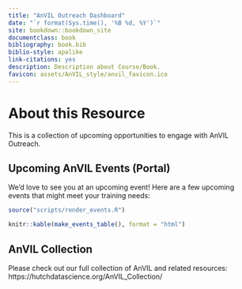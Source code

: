 ```yaml
---
title: "AnVIL Outreach Dashboard"
date: "`r format(Sys.time(), '%B %d, %Y')`"
site: bookdown::bookdown_site
documentclass: book
bibliography: book.bib
biblio-style: apalike
link-citations: yes
description: Description about Course/Book.
favicon: assets/AnVIL_style/anvil_favicon.ico
---
```



# About this Resource {-}
 
This is a collection of upcoming opportunities to engage with AnVIL Outreach.

## Upcoming AnVIL Events (Portal) {-}

We'd love to see you at an upcoming event! Here are a few upcoming events that might meet your training needs:

```r
source("scripts/render_events.R")

knitr::kable(make_events_table(), format = "html")
```

## AnVIL Collection {-}

Please check out our full collection of AnVIL and related resources: https://hutchdatascience.org/AnVIL_Collection/


